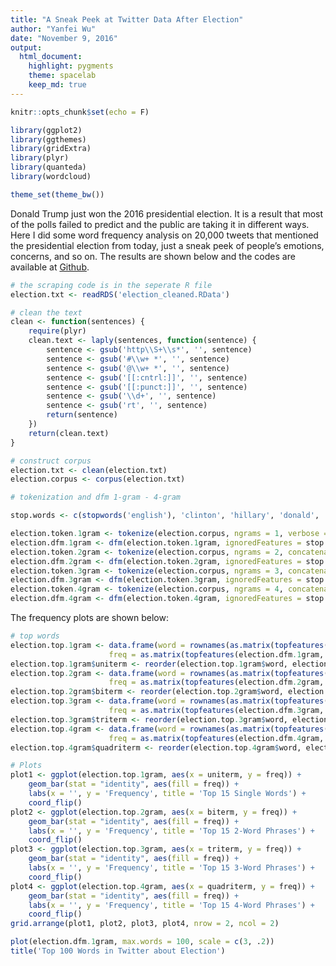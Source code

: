 ```yaml
---
title: "A Sneak Peek at Twitter Data After Election"
author: "Yanfei Wu"
date: "November 9, 2016"
output: 
  html_document: 
    highlight: pygments
    theme: spacelab
    keep_md: true
---
```


```r
knitr::opts_chunk$set(echo = F)
```

```r
library(ggplot2)
library(ggthemes)
library(gridExtra)
library(plyr)
library(quanteda)
library(wordcloud)
```  

```r
theme_set(theme_bw())
```

Donald Trump just won the 2016 presidential election. It is a result that most of the polls failed to predict and the public are taking it in different ways. Here I did some word frequency analysis on 20,000 tweets that mentioned the presidential election from today, just a sneak peek of people's emotions, concerns, and so on. The results are shown below and the codes are available at [Github](https://github.com/yanfei-wu/ForFun/tree/master/Twitter_AfterElection).

```r
# the scraping code is in the seperate R file
election.txt <- readRDS('election_cleaned.RData')
```

```r
# clean the text
clean <- function(sentences) { 
    require(plyr)
    clean.text <- laply(sentences, function(sentence) {
        sentence <- gsub('http\\S+\\s*', '', sentence)
        sentence <- gsub('#\\w+ *', '', sentence)
        sentence <- gsub('@\\w+ *', '', sentence)
        sentence <- gsub('[[:cntrl:]]', '', sentence)
        sentence <- gsub('[[:punct:]]', '', sentence)
        sentence <- gsub('\\d+', '', sentence)
        sentence <- gsub('rt', '', sentence)
        return(sentence)
    })
    return(clean.text)
}

# construct corpus
election.txt <- clean(election.txt)
election.corpus <- corpus(election.txt)

# tokenization and dfm 1-gram - 4-gram

stop.words <- c(stopwords('english'), 'clinton', 'hillary', 'donald', 'trump', 'clintons', 'trumps', 'president', 'election')

election.token.1gram <- tokenize(election.corpus, ngrams = 1, verbose = F)
election.dfm.1gram <- dfm(election.token.1gram, ignoredFeatures = stop.words)
election.token.2gram <- tokenize(election.corpus, ngrams = 2, concatenator = " ", verbose = F)
election.dfm.2gram <- dfm(election.token.2gram, ignoredFeatures = stop.words)
election.token.3gram <- tokenize(election.corpus, ngrams = 3, concatenator = " ", verbose = F)
election.dfm.3gram <- dfm(election.token.3gram, ignoredFeatures = stop.words)
election.token.4gram <- tokenize(election.corpus, ngrams = 4, concatenator = " ", verbose = F)
election.dfm.4gram <- dfm(election.token.4gram, ignoredFeatures = stop.words)
```

The frequency plots are shown below:  

```r
# top words
election.top.1gram <- data.frame(word = rownames(as.matrix(topfeatures(election.dfm.1gram, 15))), 
                      freq = as.matrix(topfeatures(election.dfm.1gram, 15))[, 1])
election.top.1gram$uniterm <- reorder(election.top.1gram$word, election.top.1gram$freq)
election.top.2gram <- data.frame(word = rownames(as.matrix(topfeatures(election.dfm.2gram, 15))), 
                      freq = as.matrix(topfeatures(election.dfm.2gram, 15))[, 1])
election.top.2gram$biterm <- reorder(election.top.2gram$word, election.top.2gram$freq)
election.top.3gram <- data.frame(word = rownames(as.matrix(topfeatures(election.dfm.3gram, 15))), 
                      freq = as.matrix(topfeatures(election.dfm.3gram, 15))[, 1])
election.top.3gram$triterm <- reorder(election.top.3gram$word, election.top.3gram$freq)
election.top.4gram <- data.frame(word = rownames(as.matrix(topfeatures(election.dfm.4gram, 15))), 
                      freq = as.matrix(topfeatures(election.dfm.4gram, 15))[, 1])
election.top.4gram$quadriterm <- reorder(election.top.4gram$word, election.top.4gram$freq)

# Plots
plot1 <- ggplot(election.top.1gram, aes(x = uniterm, y = freq)) + 
    geom_bar(stat = "identity", aes(fill = freq)) + 
    labs(x = '', y = 'Frequency', title = 'Top 15 Single Words') + 
    coord_flip()  
plot2 <- ggplot(election.top.2gram, aes(x = biterm, y = freq)) + 
    geom_bar(stat = "identity", aes(fill = freq)) + 
    labs(x = '', y = 'Frequency', title = 'Top 15 2-Word Phrases') + 
    coord_flip()
plot3 <- ggplot(election.top.3gram, aes(x = triterm, y = freq)) + 
    geom_bar(stat = "identity", aes(fill = freq)) + 
    labs(x = '', y = 'Frequency', title = 'Top 15 3-Word Phrases') + 
    coord_flip()
plot4 <- ggplot(election.top.4gram, aes(x = quadriterm, y = freq)) + 
    geom_bar(stat = "identity", aes(fill = freq)) + 
    labs(x = '', y = 'Frequency', title = 'Top 15 4-Word Phrases') + 
    coord_flip() 
grid.arrange(plot1, plot2, plot3, plot4, nrow = 2, ncol = 2)
```

```r
plot(election.dfm.1gram, max.words = 100, scale = c(3, .2))
title('Top 100 Words in Twitter about Election')
```